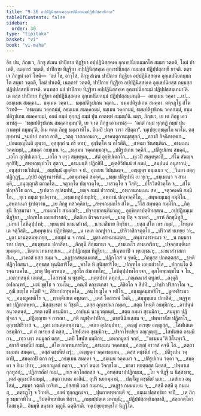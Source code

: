 ```yaml
---
title: "9.36 อปฺปฏินิสฺสคฺเคอุกฺเขปนียกมฺมปฏิปฺปสฺสทฺธิกถา"
tableOfContents: false
sidebar:
  order: 30
type: "tipitaka"
basket: "vi"
book: "vi-maha"
---
```



<DynamicBreadcrumb />

<Division number="450" book="vi-maha">

<Paragraph number="1896" book="vi-maha">
อิธ ปน, ภิกฺขเว, ภิกฺขุ สํเฆน ปาปิกาย ทิฏฺฐิยา อปฺปฏินิสฺสคฺเค อุกฺเขปนียกมฺมกโต สมฺมา วตฺตติ, โลมํ ปาเตติ, เนตฺถารํ วตฺตติ, ปาปิกาย ทิฏฺฐิยา อปฺปฏินิสฺสคฺเค อุกฺเขปนียสฺส กมฺมสฺส ปฏิปฺปสฺสทฺธึ ยาจติ. ตตฺร เจ ภิกฺขูนํ เอวํ โหติ—  ‘อยํ โข, อาวุโส, ภิกฺขุ สํเฆน ปาปิกาย ทิฏฺฐิยา อปฺปฏินิสฺสคฺเค อุกฺเขปนียกมฺมกโต สมฺมา วตฺตติ, โลมํ ปาเตติ, เนตฺถารํ วตฺตติ, ปาปิกาย ทิฏฺฐิยา อปฺปฏินิสฺสคฺเค อุกฺเขปนียสฺส กมฺมสฺส ปฏิปฺปสฺสทฺธึ ยาจติ. หนฺทสฺส มยํ ปาปิกาย ทิฏฺฐิยา อปฺปฏินิสฺสคฺเค อุกฺเขปนียกมฺมํ ปฏิปฺปสฺสมฺเภมา’ติ. เต ตสฺส ปาปิกาย ทิฏฺฐิยา อปฺปฏินิสฺสคฺเค อุกฺเขปนียกมฺมํ ปฏิปฺปสฺสมฺเภนฺติ—  อธมฺเมน วคฺคา …เป…  อธมฺเมน สมคฺคา…  ธมฺเมน วคฺคา…  ธมฺมปติรูปเกน วคฺคา…  ธมฺมปติรูปเกน สมคฺคา. ตตฺรฏฺโฐ สํโฆ วิวทติ—  ‘อธมฺเมน วคฺคกมฺมํ, อธมฺเมน สมคฺคกมฺมํ, ธมฺเมน วคฺคกมฺมํ, ธมฺมปติรูปเกน วคฺคกมฺมํ, ธมฺมปติรูปเกน สมคฺคกมฺมํ, อกตํ กมฺมํ ทุกฺกฏํ กมฺมํ ปุน กาตพฺพํ กมฺมนฺ’ติ. ตตฺร, ภิกฺขเว, เย เต ภิกฺขู เอวมาหํสุ—  ‘ธมฺมปติรูปเกน สมคฺคกมฺมนฺ’ติ, เย จ เต ภิกฺขู เอวมาหํสุ—  ‘อกตํ กมฺมํ ทุกฺกฏํ กมฺมํ ปุน กาตพฺพํ กมฺมนฺ’ติ, อิเม ตตฺถ ภิกฺขู ธมฺมวาทิโน. อิเมปิ ปญฺจ วารา สํขิตฺตา”.

</Paragraph>
</Division>

<Paragraph number="1897" type="center" book="vi-maha">
จมฺเปยฺยกฺขนฺธโก นวโม.



</Paragraph>

<Paragraph number="1898" type="center" book="vi-maha">
ตสฺสุทฺทานํ


</Paragraph>

<Paragraph number="1899" type="verses" book="vi-maha">
_จมฺปายํ ภควา อาสิ,_  
_วตฺถุ วาสภคามเก;_  
_อาคนฺตุกานมุสฺสุกฺกํ,_  
_อกาสิ อิจฺฉิตพฺพเก._  

</Paragraph>

<Paragraph number="1900" book="vi-maha">
_ปกตญฺญุโนติ ญตฺวา,_  
อุสฺสุกฺกํ น กรี ตทา;_  
อุกฺขิตฺโต น กโรตีติ,_  
_สาคมา ชินสนฺติเก._  

</Paragraph>

<Paragraph number="1901" type="verses" book="vi-maha">
_อธมฺเมน วคฺคกมฺมํ,_  
_สมคฺคํ อธมฺเมน จ;_  
_ธมฺเมน วคฺคกมฺมญฺจ,_  
_ปติรูปเกน วคฺคิกํ._  

</Paragraph>

<Paragraph number="1902" type="verses" book="vi-maha">
_ปติรูปเกน สมคฺคํ,_  
_เอโก อุกฺขิปเตกกํ;_  
_เอโก จ เทฺว สมฺพหุเล,_  
_สํฆํ อุกฺขิปเตกโก._  

</Paragraph>

<Paragraph number="1903" type="verses" book="vi-maha">
_ทุเวปิ สมฺพหุลาปิ,_  
_สํโฆ สํฆญฺจ อุกฺขิปิ;_  
_สพฺพญฺญุปวโร สุตฺวา,_  
_อธมฺมนฺติ ปฏิกฺขิปิ._  

</Paragraph>

<Paragraph number="1904" type="verses" book="vi-maha">
_ญตฺติวิปนฺนํ ยํ กมฺมํ,_  
_สมฺปนฺนํ อนุสาวนํ;_  
_อนุสฺสาวนวิปนฺนํ,_  
_สมฺปนฺนํ ญตฺติยา จ ยํ._  

</Paragraph>

<Paragraph number="1905" type="verses" book="vi-maha">
อุภเยน วิปนฺนญฺจ,_  
_อญฺญตฺร ธมฺมเมว จ;_  
_วินยา สตฺถุ ปฏิกุฏฺฐํ,_  
_กุปฺปํ อฏฺฐานารหิกํ._  

</Paragraph>

<Paragraph number="1906" type="verses" book="vi-maha">
_อธมฺมวคฺคํ สมคฺคํ,_  
_ธมฺม ปติรูปานิ เย ทุเว;_  
_ธมฺเมเนว จ สามคฺคึ,_  
_อนุญฺญาสิ ตถาคโต._  

</Paragraph>

<Paragraph number="1907" type="verses" book="vi-maha">
_จตุวคฺโค ปญฺจวคฺโค,_  
_ทสวคฺโค จ วีสติ;_  
_ปโรวีสติวคฺโค จ,_  
_สํโฆ ปญฺจวิโธ ตถา._  

</Paragraph>

<Paragraph number="1908" type="verses" book="vi-maha">
_ฐเปตฺวา อุปสมฺปทํ,_  
_ยญฺจ กมฺมํ ปวารณํ;_  
_อพฺภานกมฺเมน สห,_  
_จตุวคฺเคหิ กมฺมิโก._  

</Paragraph>

<Paragraph number="1909" type="verses" book="vi-maha">
_ทุเว กมฺเม ฐเปตฺวาน,_  
_มชฺฌเทสูปสมฺปทํ;_  
_อพฺภานํ ปญฺจวคฺคิโก,_  
_สพฺพกมฺเมสุ กมฺมิโก._  

</Paragraph>

<Paragraph number="1910" type="verses" book="vi-maha">
_อพฺภาเนกํ ฐเปตฺวาน,_  
_เย ภิกฺขู ทสวคฺคิกา;_  
_สพฺพกมฺมกโร สํโฆ,_  
_วีโส สพฺพตฺถ กมฺมิโก._  

</Paragraph>

<Paragraph number="1911" type="verses" book="vi-maha">
_ภิกฺขุนี สิกฺขมานา จ,_  
_สามเณโร สามเณรี;_  
_ปจฺจกฺขาตนฺติมวตฺถู,_  
อุกฺขิตฺตาปตฺติทสฺสเน._  

</Paragraph>

<Paragraph number="1912" type="verses" book="vi-maha">
_อปฺปฏิกมฺเม ทิฏฺฐิยา,_  
_ปณฺฑโก เถยฺยสํวาสกํ;_  
_ติตฺถิยา ติรจฺฉานคตํ,_  
_มาตุ ปิตุ จ ฆาตกํ._  

</Paragraph>

<Paragraph number="1913" type="verses" book="vi-maha">
_อรหํ ภิกฺขุนีทูสิ,_  
_เภทกํ โลหิตุปฺปาทํ;_  
_พฺยญฺชนํ นานาสํวาสํ,_  
_นานาสีมาย อิทฺธิยา._  

</Paragraph>

<Paragraph number="1914" type="verses" book="vi-maha">
_ยสฺส สํโฆ กเร กมฺมํ,_  
_โหนฺเตเต จตุวีสติ;_  
_สมฺพุทฺเธน ปฏิกฺขิตฺตา,_  
_น เหเต คณปูรกา._  

</Paragraph>

<Paragraph number="1915" type="verses" book="vi-maha">
_ปาริวาสิกจตุตฺโถ,_  
_ปริวาสํ ทเทยฺย วา;_  
_มูลา มานตฺตมพฺเภยฺย,_  
_อกมฺมํ น จ กรณํ._  

</Paragraph>

<Paragraph number="1916" type="verses" book="vi-maha">
_มูลา อรหมานตฺตา,_  
_อพฺภานารหเมว จ;_  
_น กมฺมการกา ปญฺจ,_  
_สมฺพุทฺเธน ปกาสิตา._  

</Paragraph>

<Paragraph number="1917" type="verses" book="vi-maha">
_ภิกฺขุนี สิกฺขมานา จ,_  
_สามเณโร สามเณริกา;_  
_ปจฺจกฺขนฺติเมามฺมตฺตา,_  
_ขิตฺตาเวทนทสฺสเน._  

</Paragraph>

<Paragraph number="1918" type="verses" book="vi-maha">
_อปฺปฏิกมฺเม ทิฏฺฐิยา,_  
_ปณฺฑกาปิ จ พฺยญฺชนา;_  
_นานาสํวาสกา สีมา,_  
_เวหาสํ ยสฺส กมฺม จ._  

</Paragraph>

<Paragraph number="1919" type="verses" book="vi-maha">
_อฏฺฐารสนฺนเมเตสํ,_  
_ปฏิกฺโกสํ น รุหติ;_  
_ภิกฺขุสฺส ปกตตฺตสฺส,_  
_รุหติ ปฏิกฺโกสนา._  

</Paragraph>

<Paragraph number="1920" type="verses" book="vi-maha">
_สุทฺธสฺส ทุนฺนิสาริโต,_  
_พาโล หิ สุนิสฺสาริโต;_  
_ปณฺฑโก เถยฺยสํวาโส,_  
_ปกฺกนฺโต ติรจฺฉานคโต._  

</Paragraph>

<Paragraph number="1921" type="verses" book="vi-maha">
_มาตุ ปิตุ อรหนฺต,_  
_ทูสโก สํฆเภทโก;_  
_โลหิตุปฺปาทโก เจว,_  
อุภโตพฺยญฺชโน จ โย._  

</Paragraph>

<Paragraph number="1922" type="verses" book="vi-maha">
_เอกาทสนฺนํ เอเตสํ,_  
_โอสารณํ น ยุชฺชติ;_  
_หตฺถปาทํ ตทุภยํ,_  
_กณฺณนาสํ ตทูภยํ._  

</Paragraph>

<Paragraph number="1923" type="verses" book="vi-maha">
_องฺคุลิ อฬกณฺฑรํ,_  
_ผณํ ขุชฺโช จ วามโน;_  
_คณฺฑี ลกฺขณกสา จ,_  
_ลิขิตโก จ สีปที._  

</Paragraph>

<Paragraph number="1924" type="verses" book="vi-maha">
_ปาปา ปริสกาโณ จ,_  
_กุณี ขญฺโช หโตปิ จ;_  
อิริยาปถทุพฺพโล,_  
_อนฺโธ มูโค จ พธิโร._  

</Paragraph>

<Paragraph number="1925" type="verses" book="vi-maha">
_อนฺธมูคนฺธพธิโร,_  
_มูคพธิรเมว จ;_  
_อนฺธมูคพธิโร จ,_  
_ทฺวตฺตึเสเต อนูนกา._  

</Paragraph>

<Paragraph number="1926" type="verses" book="vi-maha">
_เตสํ โอสารณํ โหติ,_  
_สมฺพุทฺเธน ปกาสิตํ;_  
_ทฏฺฐพฺพา ปฏิกาตพฺพา,_  
_นิสฺสชฺเชตา น วิชฺชติ._  

</Paragraph>

<Paragraph number="1927" type="verses" book="vi-maha">
_ตสฺส อุกฺเขปนา กมฺมา,_  
_สตฺต โหนฺติ อธมฺมิกา;_  
_อาปนฺนํ อนุวตฺตนฺตํ,_  
_สตฺต เตปิ อธมฺมิกา._  

</Paragraph>

<Paragraph number="1928" type="verses" book="vi-maha">
_อาปนฺนํ นานุวตฺตนฺตํ,_  
_สตฺต กมฺมา สุธมฺมิกา;_  
_สมฺมุขา ปฏิปุจฺฉา จ,_  
_ปฏิญฺญาย จ การณา._  

</Paragraph>

<Paragraph number="1929" type="verses" book="vi-maha">
_สติ อมูฬฺหปาปิกา,_  
_ตชฺชนีนิยเสฺสน จ;_  
_ปพฺพาชนีย ปฏิสาโร,_  
อุกฺเขปปริวาส จ._  

</Paragraph>

<Paragraph number="1930" type="verses" book="vi-maha">
_มูลา มานตฺตอพฺภานา,_  
_ตเถว อุปสมฺปทา;_  
_อญฺญํ กเรยฺย อญฺญสฺส,_  
_โสฬเสเต อธมฺมิกา._  

</Paragraph>

<Paragraph number="1931" type="verses" book="vi-maha">
_ตํ ตํ กเรยฺย ตํ ตสฺส,_  
_โสฬเสเต สุธมฺมิกา;_  
_ปจฺจาโรเปยฺย อญฺญญฺญํ,_  
_โสฬเสเต อธมฺมิกา._  

</Paragraph>

<Paragraph number="1932" type="verses" book="vi-maha">
_เทฺว เทฺว ตมฺมูลกํ ตสฺส,_  
_เตปิ โสฬส ธมฺมิกา;_  
_เอเกกมูลกํ จกฺกํ,_  
_“อธมฺมนฺ”ติ ชิโนพฺรวิ._  

</Paragraph>

<Paragraph number="1933" type="verses" book="vi-maha">
_อกาสิ ตชฺชนียํ กมฺมํ,_  
_สํโฆ ภณฺฑนการโก;_  
_อธมฺเมน วคฺคกมฺมํ,_  
_อญฺญํ อาวาสํ คจฺฉิ โส._  

</Paragraph>

<Paragraph number="1934" type="verses" book="vi-maha">
_ตตฺถาธมฺเมน สมคฺคา,_  
_ตสฺส ตชฺชนียํ กรุํ;_  
_อญฺญตฺถ วคฺคาธมฺเมน,_  
_ตสฺส ตชฺชนียํ กรุํ._  

</Paragraph>

<Paragraph number="1935" type="verses" book="vi-maha">
_ปติรูเปน วคฺคาปิ,_  
_สมคฺคาปิ ตถา กรุํ;_  
_อธมฺเมน สมคฺคา จ,_  
_ธมฺเมน วคฺคเมว จ._  

</Paragraph>

<Paragraph number="1936" type="verses" book="vi-maha">
_ปติรูปเกน วคฺคา จ,_  
_สมคฺคา จ อิเม ปทา;_  
_เอเกกมูลกํ กตฺวา,_  
_จกฺกํ พนฺเธ วิจกฺขโณ._  

</Paragraph>

<Paragraph number="1937" type="verses" book="vi-maha">
_พาลา พฺยตฺตสฺส นิยสฺสํ,_  
_ปพฺพาเช กุลทูสกํ;_  
_ปฏิสารณียํ กมฺมํ,_  
_กเร อกฺโกสกสฺส จ._  

</Paragraph>

<Paragraph number="1938" type="verses" book="vi-maha">
_อทสฺสนาปฺปฏิกมฺเม,_  
_โย จ ทิฏฺฐึ น นิสฺสชฺเช;_  
_เตสํ อุกฺเขปนียกมฺมํ,_  
_สตฺถวาเหน ภาสิตํ._  

</Paragraph>

<Paragraph number="1939" type="verses" book="vi-maha">
อุปริ นยกมฺมานํ,_  
_ปญฺโญ ตชฺชนียํ นเย;_  
_เตสํเยว อนุโลมํ,_  
_สมฺมา วตฺตติ ยาจิเต._  

</Paragraph>

<Paragraph number="1940" type="verses" book="vi-maha">
_ปสฺสทฺธิ เตสํ กมฺมานํ,_  
_เหฏฺฐา กมฺมนเยน จ;_  
_ตสฺมึ ตสฺมึ ตุ กมฺเมสุ,_  
_ตตฺรฏฺโฐ จ วิวทติ._  

</Paragraph>

<Paragraph number="1941" type="verses" book="vi-maha">
_อกตํ ทุกฺกฏญฺเจว,_  
_ปุนกาตพฺพกนฺติ จ;_  
_กมฺเม ปสฺสทฺธิยา จาปิ,_  
_เต ภิกฺขู ธมฺมวาทิโน._  

</Paragraph>

<Paragraph number="1942" type="verses" book="vi-maha">
_วิปตฺติพฺยาธิเต ทิสฺวา,_  
_กมฺมปฺปตฺเต มหามุนิ;_  
_ปฏิปฺปสฺสทฺธิมกฺขาสิ,_  
_สลฺลกตฺโตว โอสธนฺติ._  


</Paragraph>

<Paragraph number="1943" type="center" book="vi-maha">
อิมมฺหิ ขนฺธเก วตฺถูนิ ฉตฺตึสาติ.



</Paragraph>

<Paragraph number="1944" type="center" book="vi-maha">
จมฺเปยฺยกฺขนฺธโก นิฏฺฐิโต.
</Paragraph>